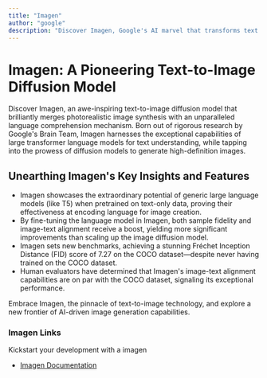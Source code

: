 ```yaml
---
title: "Imagen"
author: "google"
description: "Discover Imagen, Google's AI marvel that transforms text into stunning visuals, setting a new benchmark in the realm of text-to-image diffusion models."
---
```


# Imagen: A Pioneering Text-to-Image Diffusion Model

Discover Imagen, an awe-inspiring text-to-image diffusion model that brilliantly merges photorealistic image synthesis with an unparalleled language comprehension mechanism. Born out of rigorous research by Google's Brain Team, Imagen harnesses the exceptional capabilities of large transformer language models for text understanding, while tapping into the prowess of diffusion models to generate high-definition images.

## Unearthing Imagen's Key Insights and Features

- Imagen showcases the extraordinary potential of generic large language models (like T5) when pretrained on text-only data, proving their effectiveness at encoding language for image creation.
- By fine-tuning the language model in Imagen, both sample fidelity and image-text alignment receive a boost, yielding more significant improvements than scaling up the image diffusion model.
- Imagen sets new benchmarks, achieving a stunning Fréchet Inception Distance (FID) score of 7.27 on the COCO dataset—despite never having trained on the COCO dataset.
- Human evaluators have determined that Imagen's image-text alignment capabilities are on par with the COCO dataset, signaling its exceptional performance.

Embrace Imagen, the pinnacle of text-to-image technology, and explore a new frontier of AI-driven image generation capabilities.

### Imagen Links
Kickstart your development with a imagen

* [Imagen Documentation](https://cloud.google.com/vertex-ai/docs/generative-ai/image/overview)
